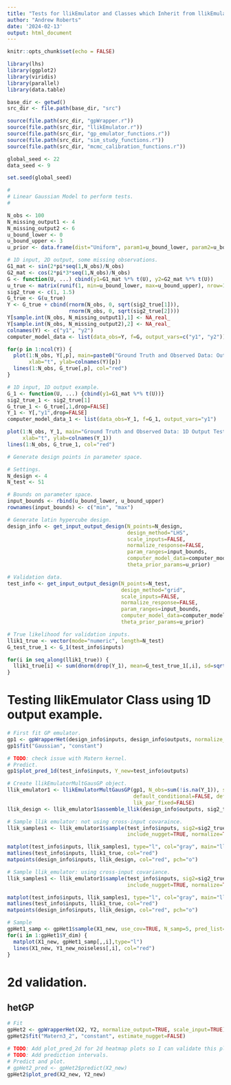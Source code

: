 ```yaml
---
title: "Tests for llikEmulator and Classes which Inherit from llikEmulator"
author: "Andrew Roberts"
date: '2024-02-13'
output: html_document
---
```


```r
knitr::opts_chunk$set(echo = FALSE)

library(lhs)
library(ggplot2)
library(viridis)
library(parallel)
library(data.table)

base_dir <- getwd()
src_dir <- file.path(base_dir, "src")

source(file.path(src_dir, "gpWrapper.r"))
source(file.path(src_dir, "llikEmulator.r"))
source(file.path(src_dir, "gp_emulator_functions.r"))
source(file.path(src_dir, "sim_study_functions.r"))
source(file.path(src_dir, "mcmc_calibration_functions.r"))
```

```r
global_seed <- 22
data_seed <- 9

set.seed(global_seed)
```


```r
#
# Linear Gaussian Model to perform tests.  
#

N_obs <- 100
N_missing_output1 <- 4
N_missing_output2 <- 6
u_bound_lower <- 0
u_bound_upper <- 3
u_prior <- data.frame(dist="Uniform", param1=u_bound_lower, param2=u_bound_upper)

# 1D input, 2D output, some missing observations.
G1_mat <- sin(2*pi*seq(1,N_obs)/N_obs)
G2_mat <- cos(2*pi*3*seq(1,N_obs)/N_obs)
G <- function(U, ...) cbind(y1=G1_mat %*% t(U), y2=G2_mat %*% t(U))
u_true <- matrix(runif(1, min=u_bound_lower, max=u_bound_upper), nrow=1)
sig2_true <- c(1, 1.5)
G_true <- G(u_true)
Y <- G_true + cbind(rnorm(N_obs, 0, sqrt(sig2_true[1])),
                    rnorm(N_obs, 0, sqrt(sig2_true[2])))
Y[sample.int(N_obs, N_missing_output1),1] <- NA_real_
Y[sample.int(N_obs, N_missing_output2),2] <- NA_real_
colnames(Y) <- c("y1", "y2")
computer_model_data <- list(data_obs=Y, f=G, output_vars=c("y1", "y2"))

for(p in 1:ncol(Y)) {
  plot(1:N_obs, Y[,p], main=paste0("Ground Truth and Observed Data: Output ", p),
       xlab="t", ylab=colnames(Y)[p])
  lines(1:N_obs, G_true[,p], col="red")
}

```

```r
# 1D input, 1D output example. 
G_1 <- function(U, ...) {cbind(y1=G1_mat %*% t(U))}
sig2_true_1 <- sig2_true[1]
G_true_1 <- G_true[,1,drop=FALSE]
Y_1 <- Y[,"y1",drop=FALSE]
computer_model_data_1 <- list(data_obs=Y_1, f=G_1, output_vars="y1")

plot(1:N_obs, Y_1, main="Ground Truth and Observed Data: 1D Output Test",
     xlab="t", ylab=colnames(Y_1))
lines(1:N_obs, G_true_1, col="red")
```

```r
# Generate design points in parameter space. 

# Settings. 
N_design <- 4
N_test <- 51

# Bounds on parameter space.  
input_bounds <- rbind(u_bound_lower, u_bound_upper)
rownames(input_bounds) <- c("min", "max")

# Generate latin hypercube design. 
design_info <- get_input_output_design(N_points=N_design,
                                       design_method="LHS", 
                                       scale_inputs=FALSE,
                                       normalize_response=FALSE,
                                       param_ranges=input_bounds,  
                                       computer_model_data=computer_model_data_1, 
                                       theta_prior_params=u_prior)

# Validation data. 
test_info <- get_input_output_design(N_points=N_test,
                                     design_method="grid", 
                                     scale_inputs=FALSE,
                                     normalize_response=FALSE,
                                     param_ranges=input_bounds,  
                                     computer_model_data=computer_model_data_1, 
                                     theta_prior_params=u_prior)
```

```r
# True likelihood for validation inputs. 
llik1_true <- vector(mode="numeric", length=N_test)
G_test_true_1 <- G_1(test_info$inputs)

for(i in seq_along(llik1_true)) {
  llik1_true[i] <- sum(dnorm(drop(Y_1), mean=G_test_true_1[,i], sd=sqrt(sig2_true_1), log=TRUE), na.rm=TRUE)
}

```


# Testing llikEmulator Class using 1D output example. 

```r
# First fit GP emulator. 
gp1 <- gpWrapperHet(design_info$inputs, design_info$outputs, normalize_output=TRUE, scale_input=TRUE)
gp1$fit("Gaussian", "constant")
```


```r
# TODO: check issue with Matern kernel. 
# Predict. 
gp1$plot_pred_1d(test_info$inputs, Y_new=test_info$outputs)
```
```r
# Create llikEmulatorMultGausGP object. 
llik_emulator1 <- llikEmulatorMultGausGP(gp1, N_obs=sum(!is.na(Y_1)), sig2=NULL, 
                                         default_conditional=FALSE, default_normalize=FALSE, 
                                         lik_par_fixed=FALSE)
llik_design <- llik_emulator1$assemble_llik(design_info$outputs, sig2_true_1, normalize=TRUE)
```

```r
# Sample llik emulator: not using cross-input covaraince. 
llik_samples1 <- llik_emulator1$sample(test_info$inputs, sig2=sig2_true_1, N_samp=10, use_cov=FALSE, 
                                       include_nugget=TRUE, normalize=TRUE)

matplot(test_info$inputs, llik_samples1, type="l", col="gray", main="llik samples, no-cov")
matlines(test_info$inputs, llik1_true, col="red")
matpoints(design_info$inputs, llik_design, col="red", pch="o")

# Sample llik_emulator: using cross-input covariance.
llik_samples1 <- llik_emulator1$sample(test_info$inputs, sig2=sig2_true_1, N_samp=10, use_cov=TRUE, 
                                       include_nugget=TRUE, normalize=TRUE)

matplot(test_info$inputs, llik_samples1, type="l", col="gray", main="llik samples, cov")
matlines(test_info$inputs, llik1_true, col="red")
matpoints(design_info$inputs, llik_design, col="red", pch="o")

```










```r
# Sample 
gpHet1_samp <- gpHet1$sample(X1_new, use_cov=TRUE, N_samp=5, pred_list=gpHet1_pred)
for(i in 1:gpHet1$Y_dim) {
  matplot(X1_new, gpHet1_samp[,,i],type="l")
  lines(X1_new, Y1_new_noiseless[,i], col="red")
}
```

# 2d validation. 

## hetGP
```r
# Fit
gpHet2 <- gpWrapperHet(X2, Y2, normalize_output=TRUE, scale_input=TRUE)
gpHet2$fit("Matern3_2", "constant", estimate_nugget=FALSE)
```

```r
# TODO: Add plot_pred_2d for 2d heatmap plots so I can validate this plot. 
# TODO: Add prediction intervals. 
# Predict and plot. 
# gpHet2_pred <- gpHet2$predict(X2_new)
gpHet2$plot_pred(X2_new, Y2_new)
```







